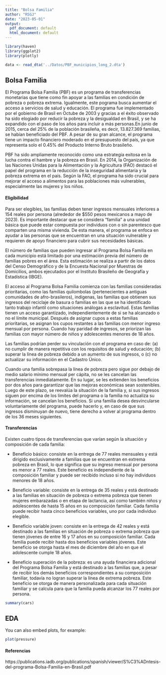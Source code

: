 ```yaml
---
title: "Bolsa Familia"
author: "RSGJ"
date: "2023-05-01"
output:
  pdf_document: default
  html_document: default
---
```


```r
library(haven)
library(ggplot2)
library(plotly)

data <- read_dta('../Datos/PBF_municipios_long_2.dta')
```

## Bolsa Familia

El Programa Bolsa Familia (PBF) es un programa de transferencias monetarias que tiene como fin apoyar a las familias en condición de pobreza o pobreza extrema. Igualmente, este pograma busca aumentar el acceso a servicios de salud y educación. El programa fue implementado por el gobierno de Brasil en Octube de 2003 y gracias a el éxito observado ha sido elogiado por reducir la pobreza y la desigualdad en Brasil, y se ha expandido con el paso de los años para incluir a más personas.En junio de 2015, cerca del 25% de la población brasileña, es decir, 13.827.369 familias, se habían beneficiado del PBF. A pesar de su gran alcance, el programa tiene un impacto financiero moderado en el presupuesto del país, ya que representa solo el 0.45% del Producto Interno Bruto brasileño.

PBF ha sido ampliamente reconocido como una estrategia exitosa en la lucha contra el hambre y la pobreza en Brasil. En 2014, la Organización de las Naciones Unidas para la Alimentación y la Agricultura (FAO) destacó el papel del programa en la reducción de la inseguridad alimentaria y la pobreza extrema en el país. Según la FAO, el programa ha sido crucial para mejorar el acceso a alimentos para las poblaciones más vulnerables, especialmente las mujeres y los niños.

#### Eligibilidad

Para ser elegibles, las familias deben tener ingresos mensuales inferiores a 154 reales por persona (alrededor de $550 pesos mexicanos a mayo de 2023). Es importante destacar que se considera "familia" a una unidad básica que puede estar compuesta por individuos con o sin parentesco que comparten una misma vivienda. De esta manera, el programa se enfoca en ayudar a las personas que se encuentran en una situación vulnerable y requieren de apoyo financiero para cubrir sus necesidades básicas.

El número de familias que pueden ingresar al Programa Bolsa Familia en cada municipio está limitado por una estimación previa del número de familias pobres en el área. Esta estimación se realiza a partir de los datos del Censo Demográfico y de la Encuesta Nacional por Muestras de Domicilios, ambos ejecutados por el Instituto Brasileño de Geografía y Estadística (IBGE). 

El acceso al Programa Bolsa Familia comienza con las familias consideradas prioritarias, como las familias quilombolas (pertenecientes a antiguas comunidades de afro-brasileros), indígenas, las familias que obtienen sus ingresos del reciclaje de basura o familias en las que se ha identificado tanto trabajo infantil como situaciones análogas a esclavitud. Estas familias tienen un acceso garantizado, independientemente de si se ha alcanzado o no el límite municipal. Después de asignar cupos a estas familias prioritarias, se asignan los cupos restantes a las familias con menor ingreso mensual por persona. Cuando hay paridad de ingresos, se priorizan las familias con mayor número de niños y adolescentes menores de 18 años.

Las familias podrían perder su vinculación con el programa en caso de: (a) no cumplir de manera repetitiva con los requisitos de salud y educación; (b) superar la línea de pobreza debido a un aumento de sus ingresos, o (c) no actualizar su información en el Cadastro Único.

Cuando una familia sobrepasa la línea de pobreza pero sigue por debajo de medio salario mínimo mensual per cápita, no se les cancelan las transferencias inmediatamente. En su lugar, se les extienden los beneficios por dos años para garantizar que las mejoras económicas sean sostenibles. Luego de este plazo, se reevalúa la situación de la familia y, si sus ingresos siguen por encima de los límites del programa o la familia no actualiza su información, se cancelan los beneficios. Si una familia desea desvincularse voluntariamente del programa, puede hacerlo y, en caso de que sus ingresos disminuyan de nuevo, tiene derecho a volver al programa dentro de los 36 meses siguientes.

#### Transferencias

Existen cuatro tipos de transferencias que varían según la situación y composición de cada familia:

* Beneficio básico: consiste en la entrega de 77 reales mensuales y está dirigido exclusivamente a familias que se encuentran en extrema pobreza en Brasil, lo que significa que su ingreso mensual por persona es menor a 77 reales. Este beneficio es independiente de la composición familiar y puede ser recibido incluso si no hay individuos menores de 18 años.

* Beneficio variable: consiste en la entrega de 35 reales y está destinado a las familias en situación de pobreza o extrema pobreza que tienen mujeres embarazadas o en etapa de lactancia, así como también niños y adolescentes de hasta 15 años en su composición familiar. Cada familia puede recibir hasta cinco beneficios variables, uno por cada individuo elegible.

* Beneficio variable joven: consiste en la entrega de 42 reales y está destinado a las familias en situación de pobreza o extrema pobreza que tienen jóvenes de entre 16 y 17 años en su composición familiar. Cada familia puede recibir hasta dos beneficios variables jóvenes. Este beneficio se otorga hasta el mes de diciembre del año en que el adolescente cumple 18 años.

* Beneficio superación de la pobreza: es una ayuda financiera adicional del Programa Bolsa Familia y está destinado a las familias que, a pesar de recibir los demás beneficios correspondientes a su composición familiar, todavía no logran superar la línea de extrema pobreza. Este beneficio se otorga de manera personalizada para cada situación familiar y se calcula para que la familia pueda alcanzar los 77 reales por persona.

```r
summary(cars)
```

## EDA

You can also embed plots, for example:

```r
plot(pressure)
```

#### Referencias

https://publications.iadb.org/publications/spanish/viewer/S%C3%ADntesis-del-programa-Bolsa-Familia-en-Brasil.pdf


